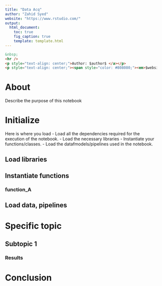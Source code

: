 ```yaml
---
title: "Data Acq"
author: "Zahid Syed"
website: "https://www.rstudio.com/"
output:
  html_document:
    toc: true
    fig_caption: true
    template: template.html
---
```


```html
&nbsp;
<hr />
<p style="text-align: center;">Author: $author$ </a></p>
<p style="text-align: center;"><span style="color: #808080;"><em>$website$</em></span></p>
```

# About
Describe the purpose of this notebook


# Initialize
Here is where you load 
- Load all the dependencies required for the execution of the notebook. 
- Load the necessary libraries 
- Instantiate your functions/classes. 
- Load the datafmodels/pipelines used in the notebook.

## Load libraries

## Instantiate functions

### function_A

## Load data, pipelines


# Specific topic

## Subtopic 1

### Results


# Conclusion